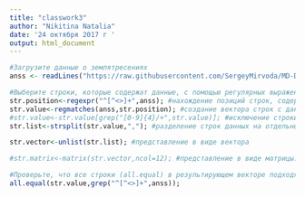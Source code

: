 ```yaml
---
title: "classwork3"
author: "Nikitina Natalia"
date: '24 октября 2017 г '
output: html_document
---
```

```r
#Загрузите данные о землятресениях
anss <- readLines("https://raw.githubusercontent.com/SergeyMirvoda/MD-DA-2017/master/data/earthquakes_2011.html", warn=FALSE)
```

```r
#Выберите строки, которые содержат данные, с помощью регулярных выражений и функции grep
str.position<-regexpr("^[^<>]+",anss); #нахождение позиций строк, содеражщих данные
str.value<-regmatches(anss,str.position); #создание вектора строк с данными
#str.value<-str.value[grep("[0-9]{4}/+",str.value)]; #исключение строки названий
str.list<-strsplit(str.value,","); #разделение строк данных на отдельные элементы

str.vector<-unlist(str.list); #представление в виде вектора

#str.matrix<-matrix(str.vector,ncol=12); #представление в виде матрицы: не совпадает количество элементов - 20253 вместо 20256, где-то пропущены элементы, поэтому не получается сформировать из вектора матрицу

#Проверьте, что все строки (all.equal) в результирующем векторе подходят под шаблон. 
all.equal(str.value,grep("^[^<>]+",anss));
```

